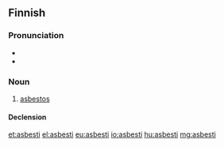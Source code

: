 ==Finnish==
{{wikipedia|lang=fi}}

===Pronunciation===
* {{hyphenation|as|bes|ti}}
* {{IPA|/ˈɑsbesti/|lang=fi}}

===Noun===
{{fi-noun}}

# {{mineral|lang=fi}} [[asbestos]]

====Declension====
{{fi-decl-risti|asbest}}

[[et:asbesti]]
[[el:asbesti]]
[[eu:asbesti]]
[[io:asbesti]]
[[hu:asbesti]]
[[mg:asbesti]]